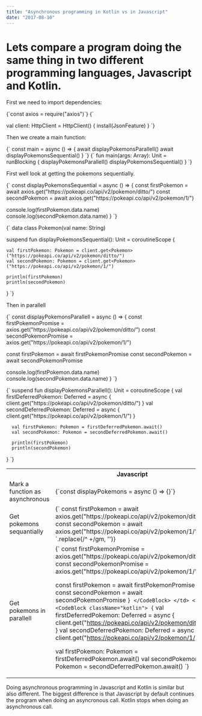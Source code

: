 ```yaml
---
title: "Asynchronous programming in Kotlin vs in Javascript"
date: "2017-08-10"
---
```


# Lets compare a program doing the same thing in two different programming languages, Javascript and Kotlin.

First we need to import dependencies:

<CodeBlock className="javascript">
  {`const axios = require("axios")`}
</CodeBlock>

<CodeBlock className="kotlin">
{`
 
val client: HttpClient = HttpClient() {
    install(JsonFeature)
}
`}
</CodeBlock>

Then we create a main function:

<CodeBlock className="javascript">
{`
const main = async () => {
  await displayPokemonsParallell()
  await displayPokemonsSequential()
}
`}
</CodeBlock>

<CodeBlock className="kotlin">
{`
fun main(args: Array<String>): Unit = runBlocking<Unit> {
    displayPokemonsParallell()
    displayPokemonsSequential()
}
`}
</CodeBlock>

First well look at getting the pokemons sequentially.

<CodeBlock className="javascript">
  {`
const displayPokemonsSequential = async () => {
  const firstPokemon = await axios.get("https://pokeapi.co/api/v2/pokemon/ditto/")
  const secondPokemon = await axios.get("https://pokeapi.co/api/v2/pokemon/1/")
 
  console.log(firstPokemon.data.name)
  console.log(secondPokemon.data.name)
}
`}
</CodeBlock>

<CodeBlock className="kotlin">
{`
data class Pokemon(val name: String)
 
suspend fun displayPokemonsSequential(): Unit = coroutineScope<Unit> {
 
    val firstPokemon: Pokemon = client.get<Pokemon>("https://pokeapi.co/api/v2/pokemon/ditto/")
    val secondPokemon: Pokemon = client.get<Pokemon>("https://pokeapi.co/api/v2/pokemon/1/")
      
    println(firstPokemon)
    println(secondPokemon)
}
`}
</CodeBlock>

Then in parallell

<CodeBlock className="javascript">
{`
const displayPokemonsParallell = async () => {
  const firstPokemonPromise = axios.get("https://pokeapi.co/api/v2/pokemon/ditto/")
  const secondPokemonPromise = axios.get("https://pokeapi.co/api/v2/pokemon/1/")
 
  const firstPokemon = await firstPokemonPromise
  const secondPokemon = await secondPokemonPromise
 
  console.log(firstPokemon.data.name)
  console.log(secondPokemon.data.name)
}
`}
</CodeBlock>

<CodeBlock className="kotlin">
{`
suspend fun displayPokemonsParallell(): Unit = coroutineScope<Unit> {
      val firstDeferredPokemon: Deferred<Pokemon> = async { client.get<Pokemon>("https://pokeapi.co/api/v2/pokemon/ditto/") }
      val secondDeferredPokemon: Deferred<Pokemon> = async { client.get<Pokemon>("https://pokeapi.co/api/v2/pokemon/1/") }
 
      val firstPokemon: Pokemon = firstDeferredPokemon.await()
      val secondPokemon: Pokemon = secondDeferredPokemon.await()
 
      println(firstPokemon)
      println(secondPokemon)
  }
`}
</CodeBlock>

<table>
  <tr>
    <th></th>
    <th>Javascript</th>
    <th>Kotlin</th>
  </tr>
  <tr>
    <td>Mark a function as asynchronous</td>
    <td>
      <CodeBlock className="javascript">{`const displayPokemons = async () => {}`}</CodeBlock>
    </td>
    <td>
      <CodeBlock className="kotlin">
        {`suspend fun displayPokemons(): Unit = coroutineScope {}`}
      </CodeBlock>
    </td>
  </tr>
  <tr>
    <td>Get pokemons sequantially</td>
    <td><CodeBlock className="javascript">
      {`
        const firstPokemon = await axios.get("https://pokeapi.co/api/v2/pokemon/ditto/")
        const secondPokemon = await axios.get("https://pokeapi.co/api/v2/pokemon/1/")
      `.replace(/^ +/gm, '')}
      </CodeBlock>
      </td>
    <td>
      <CodeBlock className="kotlin">
      {`
        val firstPokemon: Pokemon = client.get<Pokemon>("https://pokeapi.co/api/v2/pokemon/ditto/")
        val secondPokemon: Pokemon = client.get<Pokemon>("https://pokeapi.co/api/v2/pokemon/1/")
      `.replace(/^ +/gm, '')}
      </CodeBlock>
    </td>
  </tr>
  <tr>
    <td>Get pokemons in parallell</td>
    <td> 
    <CodeBlock className="javascript">
{`
const firstPokemonPromise = axios.get("https://pokeapi.co/api/v2/pokemon/ditto/")
const secondPokemonPromise = axios.get("https://pokeapi.co/api/v2/pokemon/1/")
 
const firstPokemon = await firstPokemonPromise
const secondPokemon = await secondPokemonPromise
`}
    </CodeBlock>
    </td>
    <td><CodeBlock className="kotlin">
{`
val firstDeferredPokemon: Deferred<Pokemon> = async { client.get<Pokemon>("https://pokeapi.co/api/v2/pokemon/ditto/") }
val secondDeferredPokemon: Deferred<Pokemon> = async { client.get<Pokemon>("https://pokeapi.co/api/v2/pokemon/1/") }
 
val firstPokemon: Pokemon = firstDeferredPokemon.await()
val secondPokemon: Pokemon = secondDeferredPokemon.await()
`}      
       </CodeBlock> </td>
  </tr>
</table>

Doing asynchronous programming in Javascript and Kotlin is similar but also different. The biggest difference is that Javascript by default continues the program when doing an asyncronous call. Kotlin stops when doing an asynchronous call.